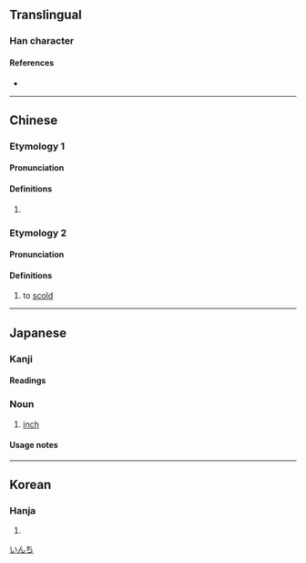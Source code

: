 {{also|寸}}
{{character info}}
==Translingual==

===Han character===
{{Han char|rn=30|rad=口|as=03|sn=6|four=64000|canj=RDI|ids=⿰口寸}}

====References====
* {{Han ref|kx=0175.040|dkj=03292|dj=0389.040|hdz=10577.030|uh=540B|ud=21515|bh=A654|bd=42580}}

----

==Chinese==
{{zh-forms}}
===Etymology 1===
====Pronunciation====
{{zh-pron
|m=cùn
|c=cyun3
|mn=chhùn
|mc=
|oc=
|ma=
|cat=n
}}

====Definitions====
{{zh-hanzi}}

# {{zh-synonym|英寸|inch}}
===Etymology 2===
====Pronunciation====
{{zh-pron
|m=dòu
|cat=v
}}

====Definitions====
{{zh-hanzi}}

# {{zh-obsolete}} to [[scold]]

{{zh-cat|Units of measure}}

----

==Japanese==

===Kanji===
{{ja-kanji|grade=|rs=口03}}

====Readings====
{{ja-readings
|goon=ず<づ
|kanon=とう
|kun=[[インチ]] (inchi)}}

===Noun===
{{ja-noun|インチ}}

# {{ja-def|インチ}} [[inch]]

====Usage notes====
{{ja-uk|katakana}}

[[Category:ja:Units of measure|いんち]]

----

==Korean==

===Hanja===
{{ko-hanja|hangeul=촌|rv=chon|mr=ch'on}}

# {{rfdef|ko|sort=口03}}